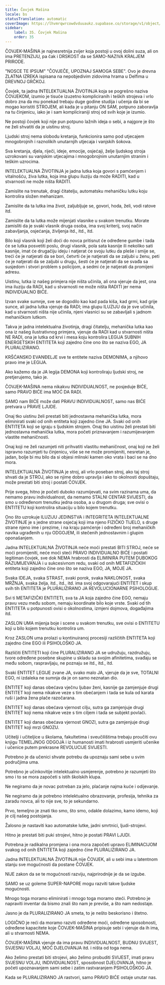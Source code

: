 ```yaml
---
title: Čovjek Mašina
locale: bs
statusTranslation: automatic
coverImage: https://lhvmrqwrcowdvduuaukz.supabase.co/storage/v1/object/public/strapi-uploads/small_cover-educacion-fundamental.webp-2d51a7828a2b1309555be27f7e2a61a0.webp
sidebar:
    label: 35. Čovjek Mašina
    order: 35
---
```

ČOVJEK-MAŠINA je najnesretnija zvijer koja postoji u ovoj dolini suza, ali on ima PRETENZIJU, pa čak i DRSKOST da se SAMO-NAZIVA KRALJEM PRIRODE.

"NOSCE TE IPSUM" "ČOVJEČE, UPOZNAJ SAMOGA SEBE". Ovo je drevna ZLATNA IZREKA ispisana na nepobjedivim zidovima hrama u Delfima u DREVNOJ GRČKOJ.

Čovjek, ta jadna INTELEKTUALNA ŽIVOTINJA koja se pogrešno naziva ČOVJEKOM, izumio je tisuće izuzetno kompliciranih i teških strojeva i vrlo dobro zna da mu ponekad trebaju duge godine studija i učenja da bi se mogao koristiti STROJEM, ali kada je u pitanju ON SAM, potpuno zaboravlja na tu činjenicu, iako je i sam kompliciraniji stroj od svih koje je izumio.

Ne postoji čovjek koji nije pun potpuno lažnih ideja o sebi, a najgore je što ne želi shvatiti da je uistinu stroj.

Ljudski stroj nema slobodu kretanja, funkcionira samo pod utjecajem mnogobrojnih i raznolikih unutarnjih utjecaja i vanjskih šokova.

Sva kretanja, djela, riječi, ideje, emocije, osjećaji, želje ljudskog stroja uzrokovani su vanjskim utjecajima i mnogobrojnim unutarnjim stranim i teškim uzrocima.

INTELEKTUALNA ŽIVOTINJA je jadna lutka koja govori s pamćenjem i vitalnošću, živa lutka, koja ima glupu iluziju da može RADITI, kad u stvarnosti ne može ništa RADITI.

Zamislite na trenutak, dragi čitatelju, automatsku mehaničku lutku koju kontrolira složen mehanizam.

Zamislite da ta lutka ima život, zaljubljuje se, govori, hoda, želi, vodi ratove itd.

Zamislite da ta lutka može mijenjati vlasnike u svakom trenutku. Morate zamisliti da je svaki vlasnik druga osoba, ima svoj kriterij, svoj način zabavljanja, osjećanja, življenja itd., itd., itd.

Bilo koji vlasnik koji želi doći do novca pritisnut će određene gumbe i tada će se lutka posvetiti poslu, drugi vlasnik, pola sata kasnije ili nekoliko sati kasnije, imat će drugačiju ideju i natjerat će svoju lutku da pleše i smije se, treći će je natjerati da se bori, četvrti će je natjerati da se zaljubi u ženu, peti će je natjerati da se zaljubi u drugu, šesti će je natjerati da se svađa sa susjedom i stvori problem s policijom, a sedmi će je natjerati da promijeni adresu.

Uistinu, lutka iz našeg primjera nije ništa učinila, ali ona vjeruje da jest, ona ima iluziju da RADI, kad u stvarnosti ne može ništa RADITI jer nema INDIVIDUALNO BIĆE.

Izvan svake sumnje, sve se dogodilo kao kad pada kiša, kad grmi, kad grije sunce, ali jadna lutka vjeruje da RADI; ima glupu ILUZIJU da je sve učinila, kad u stvarnosti ništa nije učinila, njeni vlasnici su se zabavljali s jadnom mehaničkom lutkom.

Takva je jadna intelektualna životinja, dragi čitatelju, mehanička lutka kao ona iz našeg ilustrativnog primjera, vjeruje da RADI kad u stvarnosti ništa NE RADI, ona je lutka od krvi i mesa koju kontrolira LEGIJA SUBNIH ENERGETSKIH ENTITETA koji zajedno čine ono što se naziva EGO, JA PLURALIZIRANO.

KRŠĆANSKO EVANĐELJE sve te entitete naziva DEMONIMA, a njihovo pravo ime je LEGIJA.

Ako kažemo da je JA legija DEMONA koji kontroliraju ljudski stroj, ne pretjerujemo, tako je.

ČOVJEK-MAŠINA nema nikakvu INDIVIDUALNOST, ne posjeduje BIĆE, samo PRAVO BIĆE ima MOĆ DA RADI.

SAMO nam BIĆE može dati PRAVU INDIVIDUALNOST, samo nas BIĆE pretvara u PRAVE LJUDE.

Onaj tko uistinu želi prestati biti jednostavna mehanička lutka, mora eliminirati svaki od onih entiteta koji zajedno čine JA. Svaki od onih ENTITETA koji se igraju s ljudskim strojem. Onaj tko uistinu želi prestati biti jednostavna mehanička lutka, mora početi priznavanjem i razumijevanjem vlastite mehaničnosti.

Onaj koji ne želi razumjeti niti prihvatiti vlastitu mehaničnost, onaj koji ne želi ispravno razumjeti tu činjenicu, više se ne može promijeniti, nesretan je, jadan, bolje bi mu bilo da si objesi mlinski kamen oko vrata i baci se na dno mora.

INTELEKTUALNA ŽIVOTINJA je stroj, ali vrlo poseban stroj, ako taj stroj shvati da je STROJ, ako se njime dobro upravlja i ako to okolnosti dopuštaju, može prestati biti stroj i postati ČOVJEK.

Prije svega, hitno je početi duboko razumijevati, na svim razinama uma, da nemamo pravu individualnost, da nemamo STALNI CENTAR SVIJESTI, da smo u određenom trenutku jedna osoba, a u drugom druga; sve ovisi o ENTITETU koji kontrolira situaciju u bilo kojem trenutku.

Ono što uzrokuje ILUZIJU JEDINSTVA i INTEGRITETA INTELEKTUALNE ŽIVOTINJE je s jedne strane osjećaj koji ima njeno FIZIČKO TIJELO, s druge strane njeno ime i prezime, i na kraju pamćenje i određeni broj mehaničkih navika ugrađenih u nju ODGOJEM, ili stečenih jednostavnim i glupim oponašanjem.

Jadna INTELEKTUALNA ŽIVOTINJA neće moći prestati BITI STROJ, neće se moći promijeniti, neće moći steći PRAVO INDIVIDUALNO BIĆE i postati legitiman čovjek, sve dok NEMA hrabrosti da ELIMINIRA PUTEM DUBOKOG RAZUMIJEVANJA i u sukcesivnom redu, svaki od onih METAFIZIČKIH entiteta koji zajedno čine ono što se naziva EGO, JA, MOJE JA.

Svaka IDEJA, svaka STRAST, svaki porok, svaka NAKLONOST, svaka MRŽNJA, svaka želja, itd., itd., itd. ima svoj odgovarajući ENTITET i skup svih tih ENTITETA je PLURALIZIRANO JA REVOLUCIONARNE PSIHOLOGIJE.

Svi ti METAFIZIČKI ENTITETI, sva ta JA koja zajedno čine EGO, nemaju pravu vezu među sobom, nemaju koordinate bilo koje vrste. Svaki od tih ENTITETA u potpunosti ovisi o okolnostima, izmjeni dojmova, događajima itd.

ZASLON UMA mijenja boje i scene u svakom trenutku, sve ovisi o ENTITETU koji u bilo kojem trenutku kontrolira um.

Kroz ZASLON uma prolazi u kontinuiranoj procesiji različitih ENTITETA koji zajedno čine EGO ili PSIHOLOŠKO JA.

Različiti ENTITETI koji čine PLURALIZIRANO JA se udružuju, razdružuju, tvore određene posebne skupine u skladu sa svojim afinitetima, svađaju se među sobom, raspravljaju, ne poznaju se itd., itd., itd.

Svaki ENTITET LEGIJE zvane JA, svako malo JA, vjeruje da je sve, TOTALNI EGO, ni izdaleka ne sumnja da je on samo neznatan dio.

ENTITET koji danas obećava vječnu ljubav ženi, kasnije ga zamjenjuje drugi ENTITET koji nema nikakve veze s tim obećanjem i tada se kula od karata ruši i jadna žena plače razočarana.

ENTITET koji danas obećava vjernost cilju, sutra ga zamjenjuje drugi ENTITET koji nema nikakve veze s tim ciljem i tada se subjekt povlači.

ENTITET koji danas obećava vjernost GNOZI, sutra ga zamjenjuje drugi ENTITET koji mrzi GNOZU.

Učitelji i učiteljice u školama, fakultetima i sveučilištima trebaju proučiti ovu knjigu TEMELJNOG ODGOJA i iz humanosti imati hrabrosti usmjeriti učenike i učenice putem prekrasne REVOLUCIJE SVIJESTI.

Potrebno je da učenici shvate potrebu da upoznaju sami sebe u svim područjima uma.

Potrebno je učinkovitije intelektualno usmjerenje, potrebno je razumjeti što smo i to se mora započeti s istih školskih klupa.

Ne negiramo da je novac potreban za jelo, plaćanje najma kuće i odijevanje.

Ne negiramo da je potrebno intelektualno obrazovanje, profesija, tehnika za zaradu novca, ali to nije sve, to je sekundarno.

Prvo, temeljno je znati tko smo, što smo, odakle dolazimo, kamo idemo, koji je cilj našeg postojanja.

Žalosno je nastaviti kao automatske lutke, jadni smrtnici, ljudi-strojevi.

Hitno je prestati biti puki strojevi, hitno je postati PRAVI LJUDI.

Potrebna je radikalna promjena i ona mora započeti upravo ELIMINACIJOM svakog od onih ENTITETA koji zajedno čine PLURALIZIRANO JA.

Jadna INTELEKTUALNA ŽIVOTINJA nije ČOVJEK, ali u sebi ima u latentnom stanju sve mogućnosti da postane ČOVJEK.

NIJE zakon da se te mogućnosti razviju, najprirodnije je da se izgube.

SAMO se uz goleme SUPER-NAPORE mogu razviti takve ljudske mogućnosti.

Mnogo toga moramo eliminirati i mnogo toga moramo steći. Potrebno je napraviti inventar da bismo znali što nam je previše, a što nam nedostaje.

Jasno je da PLURALIZIRANO JA smeta, to je nešto beskorisno i štetno.

LOGIČNO je reći da moramo razviti određene moći, određene sposobnosti, određene kapacitete koje ČOVJEK-MAŠINA pripisuje sebi i vjeruje da ih ima, ali u stvarnosti NEMA.

ČOVJEK-MAŠINA vjeruje da ima pravu INDIVIDUALNOST, BUDNU SVIJEST, SVJESNU VOLJU, MOĆ DJELOVANJA itd. i ništa od toga nema.

Ako želimo prestati biti strojevi, ako želimo probuditi SVIJEST, imati pravu SVJESNU VOLJU, INDIVIDUALNOST, sposobnost DJELOVANJA, hitno je početi upoznavanjem sami sebe i zatim rastvaranjem PSIHOLOŠKOG JA.

Kada se PLURALIZIRANO JA rastvori, samo PRAVO BIĆE ostaje unutar nas.

